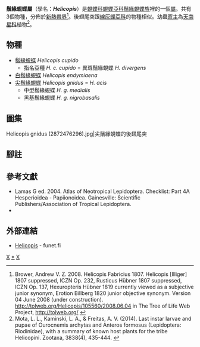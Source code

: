 {{NoteTA|G1=Butterfly}}
{{Automatic Taxobox
| taxon = Helicopis
| authority = Fabricius, 1807
| image = Helicopis gnidus1.jpg
| image_caption = [[尖鬚緣蜆蝶|尖鬚緣蜆蝶]]<br />''Helicopis gnidus''
| type_species = [[鬚緣蜆蝶|鬚緣蜆蝶]]<br />''Papilio cupido''
| type_species_authority = [[Linnaeus|Linnaeus]], 1758
| subdivision_ranks = 物種
| subdivision = 共3種，詳閱正文。
| synonyms =
* ''Helicopis'' <small>Illiger, 1807</small>
* ''Rusticus'' <small>Hübner, 1807</small>
* ''Hexuropteris'' <small>Hübner, 1819</small>
* ''Erotion'' <small>Billberg, 1820</small>
}}

'''鬚緣蜆蝶屬'''（學名：'''''Helicopis'''''）是[[蜆蝶科|蜆蝶科]][[蜆蝶亞科|蜆蝶亞科]][[鬚緣蜆蝶族|鬚緣蜆蝶族]]裡的一個[[屬|屬]]。共有3個物種，分佈於[[新熱帶界|新熱帶界]]<ref>Brower, Andrew V. Z. 2008. Helicopis Fabricius 1807. Helicopis [Illiger] 1807 suppressed, ICZN Op. 232, Rusticus Hübner 1807 suppressed, ICZN Op. 137, Hexuropteris Hübner 1819 currently viewed as a subjective junior synonym, Erotion Billberg 1820 junior objective synonym. Version 04 June 2008 (under construction). http://tolweb.org/Helicopis/105560/2008.06.04 in The Tree of Life Web Project, http://tolweb.org/ {{Wayback|url=http://tolweb.org/ |date=20110515100516 }} {{en}}</ref>。後翅尾突跟[[線灰蝶亞科|線灰蝶亞科]]的物種相似。幼蟲[[寄主|寄主]]為[[天南星科|天南星科]]植物<ref>Mota, L. L., Kaminski, L. A., & Freitas, A. V. (2014). Last instar larvae and pupae of Ourocnemis archytas and Anteros formosus (Lepidoptera: Riodinidae), with a summary of known host plants for the tribe Helicopini. Zootaxa, 3838(4), 435-444. {{en}}</ref>。

== 物種 ==
* [[鬚緣蜆蝶|鬚緣蜆蝶]] ''Helicopis cupido''
** 指名亞種 ''H. c. cupido'' = 異斑鬚緣蜆蝶 ''H. divergens''
* [[白鬚緣蜆蝶|白鬚緣蜆蝶]] ''Helicopis endymiaena''
* [[尖鬚緣蜆蝶|尖鬚緣蜆蝶]] ''Helicopis gnidus'' = ''H. acis''
** 中型鬚緣蜆蝶 ''H. g. medialis''
** 黑基鬚緣蜆蝶 ''H. g. nigrobasalis''

== 圖集 ==
<gallery>
Helicopis gnidus (2872476296).jpg|尖鬚緣蜆蝶的後翅尾突
</gallery>

== 腳註 ==
{{reflist}}

== 參考文獻 ==
{{Commons category|Helicopis}}
* Lamas G ed. 2004. Atlas of Neotropical Lepidoptera. Checklist: Part 4A Hesperioidea - Papiionoidea. Gainesville: Scientific Publishers/Association of Tropical Lepidoptera.
* {{Cite book | author = 寿建新, 周尧, 李宇飞 | title = 世界蝴蝶分類名錄 | location = 中國 | publisher = 陝西科學技術出版社 | date = 2006-04-01 | ISBN = 9787536936768}}

== 外部連結 ==
* [http://ftp.funet.fi/pub/sci/bio/life/insecta/lepidoptera/ditrysia/papilionoidea/riodinidae/helicopis/ Helicopis] - funet.fi

{{蜆蝶亞科}}
{{taxonbar}}
[[Category:_1807年描述的分类群|X]]
[[Category:鬚緣蜆蝶屬|*]]
[[Category:鬚緣蜆蝶族|X]]